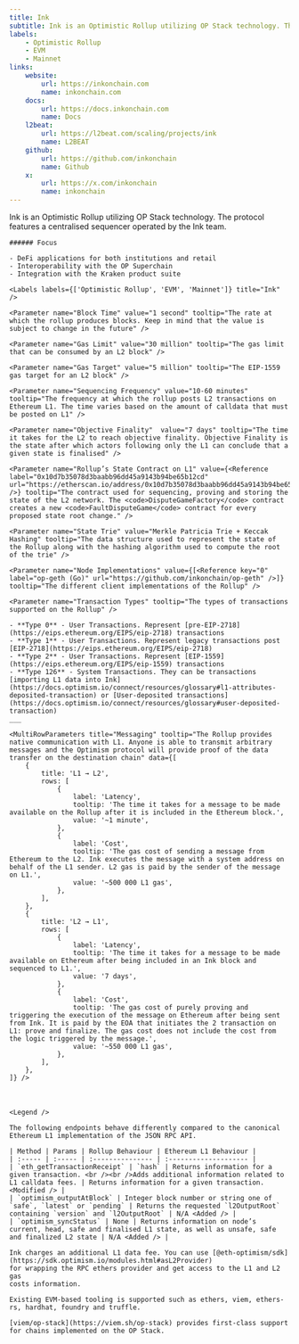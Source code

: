 ```yaml
---
title: Ink
subtitle: Ink is an Optimistic Rollup utilizing OP Stack technology. The protocol features a centralised sequencer operated by the Ink team.
labels:
    - Optimistic Rollup
    - EVM
    - Mainnet
links:
    website:
        url: https://inkonchain.com
        name: inkonchain.com
    docs:
        url: https://docs.inkonchain.com
        name: Docs
    l2beat:
        url: https://l2beat.com/scaling/projects/ink
        name: L2BEAT
    github:
        url: https://github.com/inkonchain
        name: Github
    x:
        url: https://x.com/inkonchain
        name: inkonchain
---
```


<Section title="Overview">
   Ink is an Optimistic Rollup utilizing OP Stack technology. The protocol features a centralised sequencer operated by the Ink team.

    ###### Focus

    - DeFi applications for both institutions and retail
    - Interoperability with the OP Superchain
    - Integration with the Kraken product suite

    <Labels labels={['Optimistic Rollup', 'EVM', 'Mainnet']} title="Ink" />

</Section>

<Section title="General">

    <Parameter name="Block Time" value="1 second" tooltip="The rate at which the rollup produces blocks. Keep in mind that the value is subject to change in the future" />

    <Parameter name="Gas Limit" value="30 million" tooltip="The gas limit that can be consumed by an L2 block" />

    <Parameter name="Gas Target" value="5 million" tooltip="The EIP-1559 gas target for an L2 block" />

    <Parameter name="Sequencing Frequency" value="10-60 minutes" tooltip="The frequency at which the rollup posts L2 transactions on Ethereum L1. The time varies based on the amount of calldata that must be posted on L1" />

    <Parameter name="Objective Finality"  value="7 days" tooltip="The time it takes for the L2 to reach objective finality. Objective Finality is the state after which actors following only the L1 can conclude that a given state is finalised" />

    <Parameter name="Rollup’s State Contract on L1" value={<Reference label="0x10d7b35078d3baabb96dd45a9143b94be65b12cd" url="https://etherscan.io/address/0x10d7b35078d3baabb96dd45a9143b94be65b12cd" />} tooltip="The contract used for sequencing, proving and storing the state of the L2 network. The <code>DisputeGameFactory</code> contract creates a new <code>FaultDisputeGame</code> contract for every proposed state root change." />

    <Parameter name="State Trie" value="Merkle Patricia Trie + Keccak Hashing" tooltip="The data structure used to represent the state of the Rollup along with the hashing algorithm used to compute the root of the trie" />

    <Parameter name="Node Implementations" value={[<Reference key="0" label="op-geth (Go)" url="https://github.com/inkonchain/op-geth" />]} tooltip="The different client implementations of the Rollup" />

    <Parameter name="Transaction Types" tooltip="The types of transactions supported on the Rollup" />

    - **Type 0** - User Transactions. Represent [pre-EIP-2718](https://eips.ethereum.org/EIPS/eip-2718) transactions
    - **Type 1** - User Transactions. Represent legacy transactions post [EIP-2718](https://eips.ethereum.org/EIPS/eip-2718)
    - **Type 2** - User Transactions. Represent [EIP-1559](https://eips.ethereum.org/EIPS/eip-1559) transactions
    - **Type 126** - System Transactions. They can be transactions [importing L1 data into Ink](https://docs.optimism.io/connect/resources/glossary#l1-attributes-deposited-transaction) or [User-deposited transactions](https://docs.optimism.io/connect/resources/glossary#user-deposited-transaction)
    ___

    <MultiRowParameters title="Messaging" tooltip="The Rollup provides native communication with L1. Anyone is able to transmit arbitrary messages and the Optimism protocol will provide proof of the data transfer on the destination chain" data={[
        {
            title: 'L1 → L2',
            rows: [
                {
                    label: 'Latency',
                    tooltip: 'The time it takes for a message to be made available on the Rollup after it is included in the Ethereum block.',
                    value: '~1 minute',
                },
                {
                    label: 'Cost',
                    tooltip: 'The gas cost of sending a message from Ethereum to the L2. Ink executes the message with a system address on behalf of the L1 sender. L2 gas is paid by the sender of the message on L1.',
                    value: '~500 000 L1 gas',
                },
            ],
        },
        {
            title: 'L2 → L1',
            rows: [
                {
                    label: 'Latency',
                    tooltip: 'The time it takes for a message to be made available on Ethereum after being included in an Ink block and sequenced to L1.',
                    value: '7 days',
                },
                {
                    label: 'Cost',
                    tooltip: 'The gas cost of purely proving and triggering the execution of the message on Ethereum after being sent from Ink. It is paid by the EOA that initiates the 2 transaction on L1: prove and finalize. The gas cost does not include the cost from the logic triggered by the message.',
                    value: '~550 000 L1 gas',
                },
            ],
        },
    ]} />

</Section>

<Section title="OPCODEs">
    <Table data={opcodes} type="opcodes" />
</Section>

<Section title="Precompiled Contracts">
    <Table data={precompiles} type="precompiles" />
</Section>

<Section title="System Contracts">
    <Table data={system_contracts} type="system_contracts" />
</Section>

<Section title="RPC-API">

    <Legend />

    The following endpoints behave differently compared to the canonical Ethereum L1 implementation of the JSON RPC API.

    | Method | Params | Rollup Behaviour | Ethereum L1 Behaviour |
    | :----- | :----- | :--------------- | :-------------------- |
    | `eth_getTransactionReceipt` | `hash` | Returns information for a given transaction. <br /><br />Adds additional information related to L1 calldata fees. | Returns information for a given transaction. <Modified /> |
    | `optimism_outputAtBlock` | Integer block number or string one of `safe`, `latest` or `pending` | Returns the requested `l2OutputRoot` containing `version` and `l2OutputRoot` | N/A <Added /> |
    | `optimism_syncStatus` | None | Returns information on node’s current, head, safe and finalised L1 state, as well as unsafe, safe and finalized L2 state | N/A <Added /> |

</Section>

<Section title="Transaction Fees">

    Ink charges an additional L1 data fee. You can use [@eth-optimism/sdk](https://sdk.optimism.io/modules.html#asL2Provider)
    for wrapping the RPC ethers provider and get access to the L1 and L2 gas
    costs information.

</Section>

<Section title="Tools">

    Existing EVM-based tooling is supported such as ethers, viem, ethers-rs, hardhat, foundry and truffle.

    [viem/op-stack](https://viem.sh/op-stack) provides first-class support for chains implemented on the OP Stack.

</Section>
